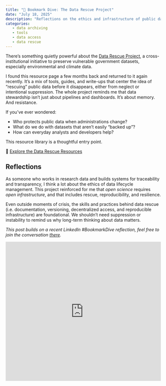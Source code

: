 ```yaml
---
title: "📌 Bookmark Dive: The Data Rescue Project"
date: "July 18, 2025"
description: "Reflections on the ethics and infrastructure of public data stewardship, highlighting the tools and vision behind the Data Rescue Project."
categories:
   - data archiving
   - tools
   - data access
   - data rescue
---
```


There’s something quietly powerful about the [Data Rescue Project](https://www.datarescueproject.org/about-data-rescue-project/), a cross-institutional initiative to preserve vulnerable government datasets, especially environmental and climate data.

I found this resource page a few months back and returned to it again recently. It’s a mix of tools, guides, and write-ups that center the idea of “rescuing” public data before it disappears, either from neglect or intentional suppression. The whole project reminds me that data stewardship isn't just about pipelines and dashboards. It’s about memory. And resistance.

If you’ve ever wondered:

- Who protects public data when administrations change?
- What do we do with datasets that aren’t easily “backed up”?
- How can everyday analysts and developers help?

This resource library is a thoughtful entry point.

🔗 [Explore the Data Rescue Resources](https://www.datarescueproject.org/resources/)

## Reflections

As someone who works in research data and builds systems for traceability and transparency, I think a lot about the ethics of data lifecycle management. This project reinforced for me that *open science* requires *open infrastructure*, and that includes rescue, reproducibility, and resilience.

Even outside moments of crisis, the skills and practices behind data rescue (i.e. documentation, versioning, decentralized access, and reproducible infrastructure) are foundational. We shouldn't need suppression or instability to remind us why long-term thinking about data matters.

*This post builds on a recent LinkedIn #BookmarkDive reflection, feel free to join the conversation [there](https://www.linkedin.com/posts/mirandaleigh_resources-activity-7348739134313713664-yV4k?utm_source=share&utm_medium=member_desktop&rcm=ACoAAAlIdLkBFtiJzHRZxK10HWpjPNqHsthrMgg).*

<iframe src="https://www.linkedin.com/embed/feed/update/urn:li:share:7348739131415404545?collapsed=1" height="450" width="504" frameborder="0" allowfullscreen="" title="Embedded post"></iframe>